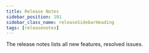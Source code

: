 ---
title: Release Notes
sidebar_position: 101
sidebar_class_name: releaseSidebarHeading
tags: [releasenotes]
---


The release notes lists all new features, resolved issues.

<ReleaseNotesGenerator noteKey="ui-kit" />
